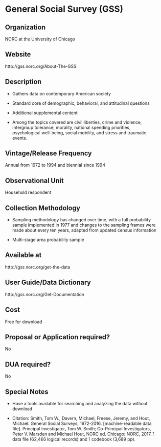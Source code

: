 \mainmatter

<!-- Generated by generateRmd.R; do not edit by hand  -->

# General Social Survey (GSS)

## Organization
NORC at the University of Chicago

## Website
http://gss.norc.org/About-The-GSS

## Description
*	Gathers data on contemporary American society 
*	Standard core of demographic, behavioral, and attitudinal questions 
*	Additional supplemental content 
*	Among the topics covered are civil liberties, crime and violence, intergroup tolerance, morality, national spending priorities, psychological well-being, social mobility, and stress and traumatic events.

## Vintage/Release Frequency
Annual from 1972 to 1994 and biennial since 1994

## Observational Unit
Household respondent

## Collection Methodology
*	Sampling methodology has changed over time, with a full probability sample implemented in 1977 and changes to the sampling frames were made about every ten years, adapted from updated census information 
*	Multi-stage area probability sample

## Available at
http://gss.norc.org/get-the-data

## User Guide/Data Dictionary
http://gss.norc.org/Get-Documentation

## Cost
Free for download

## Proposal or Application required?
No

## DUA required?
No

## Special Notes
*	Have a tools available for searching and analyzing the data without download 
*	Citation: Smith, Tom W., Davern, Michael, Freese, Jeremy, and Hout, Michael. General Social Surveys, 1972-2016. [machine-readable data file]. Principal Investigator, Tom W. Smith; Co-Principal Investigators, Peter V. Marsden and Michael Hout, NORC ed. Chicago: NORC, 2017. 1 data file (62,466 logical records) and 1 codebook (3,689 pp).

